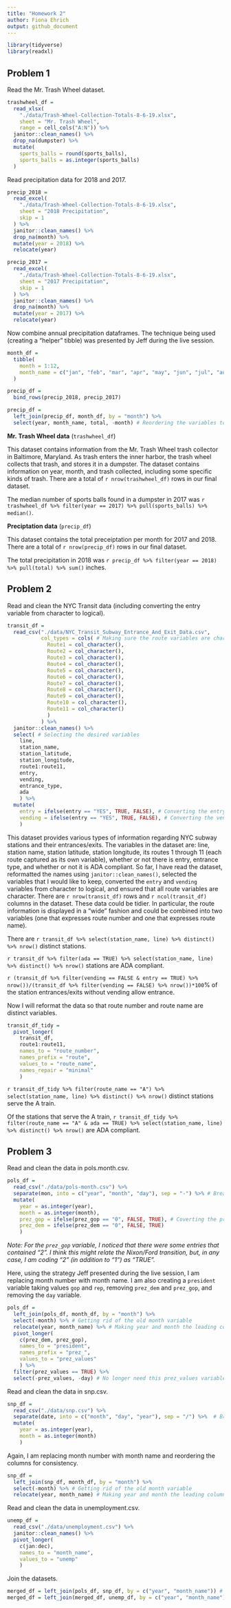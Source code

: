 ```yaml
---
title: "Homework 2"
author: Fiona Ehrich
output: github_document
---
```


```r
library(tidyverse)
library(readxl)
```

## Problem 1

Read the Mr. Trash Wheel dataset.

```r
trashwheel_df =
  read_xlsx(
    "./data/Trash-Wheel-Collection-Totals-8-6-19.xlsx",
    sheet = "Mr. Trash Wheel",
    range = cell_cols("A:N")) %>% 
  janitor::clean_names() %>% 
  drop_na(dumpster) %>% 
  mutate(
    sports_balls = round(sports_balls),
    sports_balls = as.integer(sports_balls)
  )
```

Read precipitation data for 2018 and 2017.

```r
precip_2018 =
  read_excel(
    "./data/Trash-Wheel-Collection-Totals-8-6-19.xlsx",
    sheet = "2018 Precipitation",
    skip = 1
  ) %>% 
  janitor::clean_names() %>% 
  drop_na(month) %>% 
  mutate(year = 2018) %>% 
  relocate(year)

precip_2017 =
  read_excel(
    "./data/Trash-Wheel-Collection-Totals-8-6-19.xlsx",
    sheet = "2017 Precipitation",
    skip = 1
  ) %>% 
  janitor::clean_names() %>% 
  drop_na(month) %>% 
  mutate(year = 2017) %>% 
  relocate(year)
```

Now combine annual precipitation dataframes. The technique being used (creating a "helper" tibble) was presented by Jeff during the live session.

```r

month_df =
  tibble(
    month = 1:12,
    month_name = c("jan", "feb", "mar", "apr", "may", "jun", "jul", "aug", "sep", "oct", "nov", "dec")
  )

precip_df =
  bind_rows(precip_2018, precip_2017)

precip_df =
  left_join(precip_df, month_df, by = "month") %>% 
  select(year, month_name, total, -month) # Reordering the variables to be in a more useful order and getting rid of the old month variable
```

**Mr. Trash Wheel data** (`trashwheel_df`)

This dataset contains information from the Mr. Trash Wheel trash collector in Baltimore, Maryland. As trash enters the inner harbor, the trash wheel collects that trash, and stores it in a dumpster. The dataset contains information on year, month, and trash collected, including some specific kinds of trash. There are a total of `r nrow(trashwheel_df)` rows in our final dataset.

The median number of sports balls found in a dumpster in 2017 was `r trashwheel_df %>% filter(year == 2017) %>% pull(sports_balls) %>% median()`.

**Preciptation data** (`precip_df`)

This dataset contains the total preceiptation per month for 2017 and 2018. There are a total of `r nrow(precip_df)` rows in our final dataset.

The total precipitation in 2018 was `r precip_df %>% filter(year == 2018) %>% pull(total) %>% sum()` inches.

## Problem 2

Read and clean the NYC Transit data (including converting the entry variable from character to logical).

```r
transit_df =
  read_csv("./data/NYC_Transit_Subway_Entrance_And_Exit_Data.csv",
           col_types = cols( # Making sure the route variables are character
             Route1 = col_character(),
             Route2 = col_character(),
             Route3 = col_character(),
             Route4 = col_character(),
             Route5 = col_character(),
             Route6 = col_character(),
             Route7 = col_character(),
             Route8 = col_character(),
             Route9 = col_character(),
             Route10 = col_character(),
             Route11 = col_character()
             )
           ) %>% 
  janitor::clean_names() %>%
  select( # Selecting the desired variables
    line,
    station_name,
    station_latitude,
    station_longitude,
    route1:route11,
    entry,
    vending,
    entrance_type,
    ada
    ) %>% 
  mutate(
    entry = ifelse(entry == "YES", TRUE, FALSE), # Converting the entry variable from character to logical
    vending = ifelse(entry == "YES", TRUE, FALSE), # Converting the vending variable from character to logical
    )
```

This dataset provides various types of information regarding NYC subway stations and their entrances/exits. The variables in the dataset are: line, station name, station latitude, station longitude, its routes 1 through 11 (each route captured as its own variable), whether or not there is entry, entrance type, and whether or not it is ADA compliant. So far, I have read the dataset, reformatted the names using `janitor::clean_names()`, selected the variables that I would like to keep, converted the `entry` and `vending` variables from character to logical, and ensured that all route variables are character. There are `r nrow(transit_df)` rows and `r ncol(transit_df)` columns in the dataset. These data could be tidier. In particular, the route information is displayed in a "wide" fashion and could be combined into two variables (one that expresses route number and one that expresses route name).

There are `r transit_df %>% select(station_name, line) %>% distinct() %>% nrow()` distinct stations.

`r transit_df %>% filter(ada == TRUE) %>% select(station_name, line) %>% distinct() %>% nrow()` stations are ADA compliant.

`r (transit_df %>% filter(vending == FALSE & entry == TRUE) %>% nrow())/(transit_df %>% filter(vending == FALSE) %>% nrow())*100`% of the station entrances/exits without vending allow entrance.

Now I will reformat the data so that route number and route name are distinct variables.

```r
transit_df_tidy =
  pivot_longer(
    transit_df,
    route1:route11,
    names_to = "route_number",
    names_prefix = "route",
    values_to = "route_name",
    names_repair = "minimal"
    )
```

`r transit_df_tidy %>% filter(route_name == "A") %>% select(station_name, line) %>% distinct() %>% nrow()` distinct stations serve the A train.

Of the stations that serve the A train, `r transit_df_tidy %>% filter(route_name == "A" & ada == TRUE) %>% select(station_name, line) %>% distinct() %>% nrow()` are ADA compliant.

## Problem 3

Read and clean the data in pols.month.csv.

```r
pols_df =
  read_csv("./data/pols-month.csv") %>% 
  separate(mon, into = c("year", "month", "day"), sep = "-") %>% # Break up the mon variable
  mutate(
    year = as.integer(year),
    month = as.integer(month),
    prez_gop = ifelse(prez_gop == "0", FALSE, TRUE), # Coverting the prez variables from numeric to logical
    prez_dem = ifelse(prez_dem == "0", FALSE, TRUE)
    )
```
*Note: For the `prez_gop` variable, I noticed that there were some entries that contained "2". I think this might relate the Nixon/Ford transition, but, in any case, I am coding "2" (in addition to "1") as "TRUE".*

Here, using the strategy Jeff presented during the live session, I am  replacing month number with month name. I am also creating a `president` variable taking values `gop` and `rep`, removing `prez_dem` and `prez_gop`, and removing the `day` variable.

```r
pols_df =
  left_join(pols_df, month_df, by = "month") %>% 
  select(-month) %>% # Getting rid of the old month variable
  relocate(year, month_name) %>% # Making year and month the leading columns
  pivot_longer(
    c(prez_dem, prez_gop),
    names_to = "president",
    names_prefix = "prez_",
    values_to = "prez_values"
    ) %>% 
  filter(prez_values == TRUE) %>% 
  select(-prez_values, -day) # No longer need this prez_values variable, also getting rid of the day variable per the instructions
```

Read and clean the data in snp.csv.

```r
snp_df =
  read_csv("./data/snp.csv") %>%
  separate(date, into = c("month", "day", "year"), sep = "/") %>%  # Break up the date variable
  mutate(
    year = as.integer(year),
    month = as.integer(month)
    )
```

Again, I am  replacing month number with month name and reordering the columns for consistency.

```r
snp_df =
  left_join(snp_df, month_df, by = "month") %>% 
  select(-month) %>% # Getting rid of the old month variable
  relocate(year, month_name) # Making year and month the leading columns
```

Read and clean the data in unemployment.csv.

```r
unemp_df =
  read_csv("./data/unemployment.csv") %>% 
  janitor::clean_names() %>% 
  pivot_longer(
    c(jan:dec),
    names_to = "month_name",
    values_to = "unemp"
    )
```

Join the datasets.

```r
merged_df = left_join(pols_df, snp_df, by = c("year", "month_name")) # Merge snp into pols
merged_df = left_join(merged_df, unemp_df, by = c("year", "month_name")) # Merge unemp into the result
```

